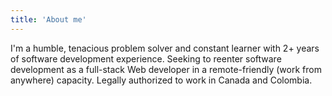 ```yaml
---
title: 'About me'
---
```


I'm a humble, tenacious problem solver and constant learner with 2+ years of software development experience. Seeking to reenter software development as a full-stack Web developer in a remote-friendly (work from anywhere) capacity. Legally authorized to work in Canada and Colombia.